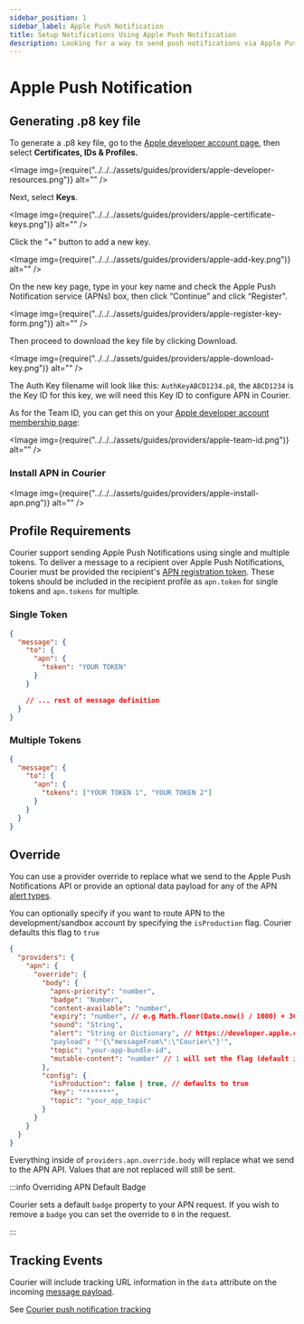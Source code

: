 ```yaml
---
sidebar_position: 1
sidebar_label: Apple Push Notification
title: Setup Notifications Using Apple Push Notification
description: Looking for a way to send push notifications via Apple Push Notification? This step-by-step tutorial will show you how to integrate Apple Push Notification's API the easy way.
---
```



# Apple Push Notification

## Generating .p8 key file

To generate a .p8 key file, go to the [Apple developer account page](https://developer.apple.com/account/), then select **Certificates, IDs & Profiles.**

<Image img={require("../../../assets/guides/providers/apple-developer-resources.png")} alt="" />

Next, select **Keys**.

<Image img={require("../../../assets/guides/providers/apple-certificate-keys.png")} alt="" />

Click the “+” button to add a new key.

<Image img={require("../../../assets/guides/providers/apple-add-key.png")} alt="" />

On the new key page, type in your key name and check the Apple Push Notification service (APNs) box, then click “Continue” and click “Register".

<Image img={require("../../../assets/guides/providers/apple-register-key-form.png")} alt="" />

Then proceed to download the key file by clicking Download.

<Image img={require("../../../assets/guides/providers/apple-download-key.png")} alt="" />

The Auth Key filename will look like this: `AuthKeyABCD1234.p8`, the `ABCD1234` is the Key ID for this key, we will need this Key ID to configure APN in Courier.

As for the Team ID, you can get this on your [Apple developer account membership page](https://developer.apple.com/account/#/membership):

<Image img={require("../../../assets/guides/providers/apple-team-id.png")} alt="" />

### Install APN in Courier

<Image img={require("../../../assets/guides/providers/apple-install-apn.png")} alt="" />

## Profile Requirements

Courier support sending Apple Push Notifications using single and multiple tokens. To deliver a message to a recipient over Apple Push Notifications, Courier must be provided the recipient's [APN registration token](https://developer.apple.com/documentation/usernotifications/registering_your_app_with_apns). These tokens should be included in the recipient profile as `apn.token` for single tokens and `apn.tokens` for multiple.

### Single Token

```json title=JSON
{
  "message": {
    "to": {
      "apn": {
        "token": "YOUR TOKEN"
      }
    }

    // ... rest of message definition
  }
}
```

### Multiple Tokens

```json title=JSON
{
  "message": {
    "to": {
      "apn": {
        "tokens": ["YOUR TOKEN 1", "YOUR TOKEN 2"]
      }
    }
  }
}
```

## Override

You can use a provider override to replace what we send to the Apple Push Notifications API or provide an optional data payload for any of the APN [alert types](https://developer.apple.com/library/archive/documentation/NetworkingInternet/Conceptual/RemoteNotificationsPG/PayloadKeyReference.html#//apple_ref/doc/uid/TP40008194-CH17-SW5).

You can optionally specify if you want to route APN to the development/sandbox account by specifying the `isProduction` flag. Courier defaults this flag to `true`

```json title=JSON
{
  "providers": {
    "apn": {
      "override": {
        "body": {
          "apns-priority": "number",
          "badge": "Number",
          "content-available": "number",
          "expiry": "number", // e.g Math.floor(Date.now() / 1000) + 3600 Expires 1 hour from now.
          "sound": "String",
          "alert": "String or Dictionary", // https://developer.apple.com/library/archive/documentation/NetworkingInternet/Conceptual/RemoteNotificationsPG/PayloadKeyReference.html#//apple_ref/doc/uid/TP40008194-CH17-SW5
          "payload": "'{\"messageFrom\":\"Courier\"}'",
          "topic": "your-app-bundle-id",
          "mutable-content": "number" // 1 will set the flag (default is unset)
        },
        "config": {
          "isProduction": false | true, // defaults to true
          "key": "*******",
          "topic": "your_app_topic"
        }
      }
    }
  }
}
```

Everything inside of `providers.apn.override.body` will replace what we send to the APN API. Values that are not replaced will still be sent.

:::info Overriding APN Default Badge

Courier sets a default `badge` property to your APN request. If you wish to remove a `badge` you can set the override to `0` in the request.

:::

## Tracking Events

Courier will include tracking URL information in the `data` attribute on the incoming [message payload](https://developer.apple.com/documentation/usernotifications/setting_up_a_remote_notification_server/sending_notification_requests_to_apns/).

See [Courier push notification tracking](../push/intro.mdx#tracking)
